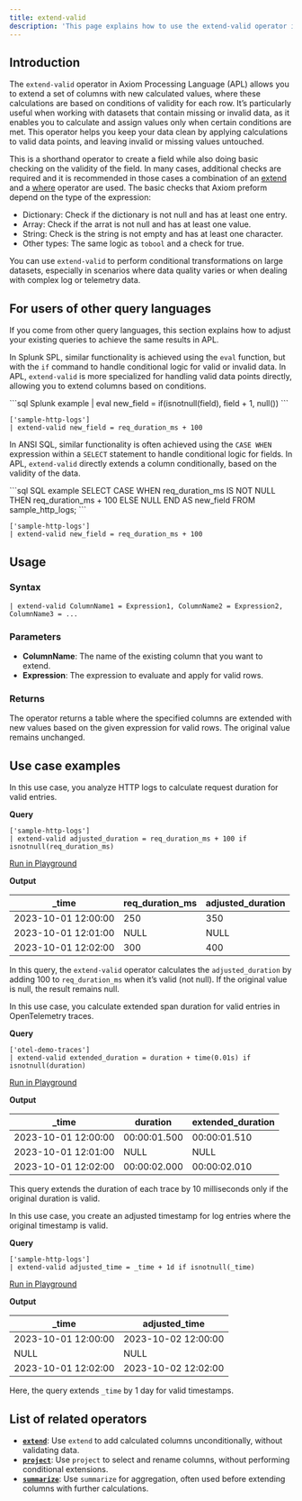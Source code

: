 ```yaml
---
title: extend-valid
description: 'This page explains how to use the extend-valid operator in APL.'
---
```


## Introduction

The `extend-valid` operator in Axiom Processing Language (APL) allows you to extend a set of columns with new calculated values, where these calculations are based on conditions of validity for each row. It’s particularly useful when working with datasets that contain missing or invalid data, as it enables you to calculate and assign values only when certain conditions are met. This operator helps you keep your data clean by applying calculations to valid data points, and leaving invalid or missing values untouched.

This is a shorthand operator to create a field while also doing basic checking on the validity of the field. In many cases, additional checks are required and it is recommended in those cases a combination of an [extend](/apl/tabular-operators/extend-operator) and a [where](/apl/tabular-operators/where-operator) operator are used. The basic checks that Axiom preform depend on the type of the expression:

- Dictionary: Check if the dictionary is not null and has at least one entry.
- Array: Check if the arrat is not null and has at least one value.
- String: Check is the string is not empty and has at least one character.
- Other types: The same logic as `tobool` and a check for true.

You can use `extend-valid` to perform conditional transformations on large datasets, especially in scenarios where data quality varies or when dealing with complex log or telemetry data.

## For users of other query languages

If you come from other query languages, this section explains how to adjust your existing queries to achieve the same results in APL.

<AccordionGroup>
<Accordion title="Splunk SPL users">

In Splunk SPL, similar functionality is achieved using the `eval` function, but with the `if` command to handle conditional logic for valid or invalid data. In APL, `extend-valid` is more specialized for handling valid data points directly, allowing you to extend columns based on conditions.

<CodeGroup>
```sql Splunk example
| eval new_field = if(isnotnull(field), field + 1, null())
```

```kusto APL equivalent
['sample-http-logs'] 
| extend-valid new_field = req_duration_ms + 100
```
</CodeGroup>

</Accordion>
<Accordion title="ANSI SQL users">

In ANSI SQL, similar functionality is often achieved using the `CASE WHEN` expression within a `SELECT` statement to handle conditional logic for fields. In APL, `extend-valid` directly extends a column conditionally, based on the validity of the data.

<CodeGroup>
```sql SQL example
SELECT CASE WHEN req_duration_ms IS NOT NULL THEN req_duration_ms + 100 ELSE NULL END AS new_field FROM sample_http_logs;
```

```kusto APL equivalent
['sample-http-logs'] 
| extend-valid new_field = req_duration_ms + 100
```
</CodeGroup>

</Accordion>
</AccordionGroup>

## Usage

### Syntax

```kusto
| extend-valid ColumnName1 = Expression1, ColumnName2 = Expression2, ColumnName3 = ...
```

### Parameters

- **ColumnName**: The name of the existing column that you want to extend.
- **Expression**: The expression to evaluate and apply for valid rows.

### Returns

The operator returns a table where the specified columns are extended with new values based on the given expression for valid rows. The original value remains unchanged.

## Use case examples

<Tabs>
<Tab title="Log analysis">

In this use case, you analyze HTTP logs to calculate request duration for valid entries.

**Query**

```kusto
['sample-http-logs']
| extend-valid adjusted_duration = req_duration_ms + 100 if isnotnull(req_duration_ms)
```

[Run in Playground](https://play.axiom.co/axiom-play-qf1k/explorer?initForm=%7B%22apl%22%3A%22%5B'sample-http-logs'%5D%20%7C%20extend-valid%20adjusted_duration%20%3D%20req_duration_ms%20%2B%20100%20if%20isnotnull(req_duration_ms)%22%7D)

**Output**

| _time               | req_duration_ms | adjusted_duration |
|---------------------|-----------------|-------------------|
| 2023-10-01 12:00:00 | 250             | 350               |
| 2023-10-01 12:01:00 | NULL            | NULL              |
| 2023-10-01 12:02:00 | 300             | 400               |

In this query, the `extend-valid` operator calculates the `adjusted_duration` by adding 100 to `req_duration_ms` when it’s valid (not null). If the original value is null, the result remains null.

</Tab>
<Tab title="OpenTelemetry traces">

In this use case, you calculate extended span duration for valid entries in OpenTelemetry traces.

**Query**

```kusto
['otel-demo-traces']
| extend-valid extended_duration = duration + time(0.01s) if isnotnull(duration)
```

[Run in Playground](https://play.axiom.co/axiom-play-qf1k/explorer?initForm=%7B%22apl%22%3A%22%5B'otel-demo-traces'%5D%20%7C%20extend-valid%20extended_duration%20%3D%20duration%20%2B%20time(0.01s)%20if%20isnotnull(duration)%22%7D)

**Output**

| _time               | duration       | extended_duration |
|---------------------|----------------|-------------------|
| 2023-10-01 12:00:00 | 00:00:01.500   | 00:00:01.510      |
| 2023-10-01 12:01:00 | NULL           | NULL              |
| 2023-10-01 12:02:00 | 00:00:02.000   | 00:00:02.010      |

This query extends the duration of each trace by 10 milliseconds only if the original duration is valid.

</Tab>
<Tab title="Security logs">

In this use case, you create an adjusted timestamp for log entries where the original timestamp is valid.

**Query**

```kusto
['sample-http-logs']
| extend-valid adjusted_time = _time + 1d if isnotnull(_time)
```

[Run in Playground](https://play.axiom.co/axiom-play-qf1k/explorer?initForm=%7B%22apl%22%3A%22%5B'sample-http-logs'%5D%20%7C%20extend-valid%20adjusted_time%20%3D%20_time%20%2B%201d%20if%20isnotnull(_time)%22%7D)

**Output**

| _time               | adjusted_time       |
|---------------------|---------------------|
| 2023-10-01 12:00:00 | 2023-10-02 12:00:00 |
| NULL                | NULL                |
| 2023-10-01 12:02:00 | 2023-10-02 12:02:00 |

Here, the query extends `_time` by 1 day for valid timestamps.

</Tab>
</Tabs>

## List of related operators

- [**`extend`**](/apl/tabular-operators/extend-operator): Use `extend` to add calculated columns unconditionally, without validating data.
- [**`project`**](/apl/tabular-operators/project-operator): Use `project` to select and rename columns, without performing conditional extensions.
- [**`summarize`**](/apl/tabular-operators/summarize-operator): Use `summarize` for aggregation, often used before extending columns with further calculations.